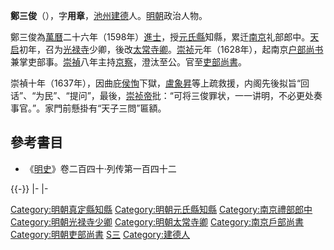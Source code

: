 '''鄭三俊'''（{{bd|?||?||}}），字'''用章'''，[[池州|池州]][[建德|建德]]人。[[明朝|明朝]]政治人物。

鄭三俊為[[萬曆|萬曆]]二十六年（1598年）[[進士|進士]]，授[[元氏縣|元氏縣]]知縣，累迁[[南京|南京]]礼部郎中。[[天启_(明朝)|天启]]初年，召为[[光禄寺|光禄寺]]少卿，後改[[太常寺卿|太常寺卿]]。[[崇祯|崇祯]]元年（1628年），起南京[[户部尚书|户部尚书]]兼掌吏部事。[[崇禎|崇禎]]八年主持[[京察|京察]]，澄汰至公。官至[[吏部尚書|吏部尚書]]。

崇禎十年（1637年），因曲庇[[侯恂|侯恂]]下獄，[[盧象昇|盧象昇]]等上疏救援，内阁先後拟旨“回话”、“为民”、“提问”，最後，[[崇祯帝|崇祯帝]]批：“可将三俊罪状，一一讲明，不必更处奏事官。”。家門前懸掛有“天子三問”匾額。

==參考書目==
* 《[[明史|明史]]》卷二百四十·列传第一百四十二

{{-}}
{{start box}}
{{s-off}}
{{s-before|[[徐天寵|徐天寵]]}}
{{s-title|明朝真定縣知縣|1601年－1604年}}
{{s-after|[[薛承教|薛承教]]}}
|-
{{s-vacant|unkn|last=[[何廷魁|何廷魁]]}}
{{s-title|明朝歸德府知府|1610年－1612年}}
{{s-after|[[顏悅道|顏悅道]]}}
|-
{{succession box|[[李日宣|李日宣]]|[[李遇知|李遇知]]|[[明朝吏部尚書|明朝吏部尚書]]|1640年-1643年}}
{{end box}}
{{萬曆二十六年戊戌科殿試金榜}}
{{DEFAULTSORT:Zheng鄭}}
[[Category:明朝真定縣知縣|Category:明朝真定縣知縣]]
[[Category:明朝元氏縣知縣|Category:明朝元氏縣知縣]]
[[Category:南京禮部郎中|Category:南京禮部郎中]]
[[Category:明朝光禄寺少卿|Category:明朝光禄寺少卿]]
[[Category:明朝太常寺卿|Category:明朝太常寺卿]]
[[Category:南京戶部尚書|Category:南京戶部尚書]]
[[Category:明朝吏部尚書|Category:明朝吏部尚書]]
[[Category:郑姓|S三]]
[[Category:建德人|Category:建德人]]
